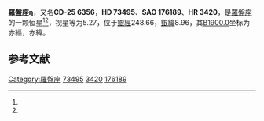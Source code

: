 {{Starbox begin
| name = 羅盤座η
}}
{{Starbox observe
| epoch = [[J2000.0|J2000.0]]
| constell = [[羅盤座|羅盤座]]<ref name=SIMBAD>{{cite web
 | url=http://simbad.u-strasbg.fr/simbad/sim-id?Ident=HR+3420
 | title=Pulsating variable Star
 | publisher=Centre de Données astronomiques de Strasbourg
 | work=SIMBAD
 | accessdate=2012-07-13
 | archive-date=2019-08-31
 | archive-url=https://web.archive.org/web/20190831170910/http://simbad.u-strasbg.fr/simbad/sim-id?Ident=HR+3420
 | dead-url=no
 }}</ref><ref name=DATA>{{cite web
 | url=http://vizier.u-strasbg.fr/viz-bin/VizieR-5?-out.add=.&-source=5050&-corr=PK=HR&-out.max=9999&HR=3420
 | title=VizieR Detailed Page
 | accessdate=2012-07-13
 | archive-date=2016-03-05
 | archive-url=https://web.archive.org/web/20160305025359/http://vizier.u-strasbg.fr/viz-bin/VizieR-5?-out.add=.&-source=5050&-corr=PK=HR&-out.max=9999&HR=3420
 | dead-url=no
 }}</ref>
| 星官 = 
| ra = {{RA|8|37|52.2}}<ref name=SIMBAD /><ref name=DATA />
| dec = {{DEC|-26|15|18}}<ref name=SIMBAD /><ref name=DATA />
| appmag_v = 5.27<ref name=SIMBAD /><ref name=DATA />
}}
{{Starbox character
| class = A0V<ref name=SIMBAD /><ref name=DATA />
| b-v = -0.04<ref name=SIMBAD /><ref name=DATA />
| u-b = <ref name=SIMBAD /><ref name=DATA />
| r-i = <ref name=SIMBAD /><ref name=DATA />
| variable = 
}}
{{Starbox astrometry
| radial_v = 
| prop_mo_ra = 31
| parallax = 0.038
| p_error = 
}}
{{Starbox catalog
| names =CD-25 6356，[[SAO星表|SAO]] 176189，[[HD星表|HD]] 73495，[[HR星表|HR]] 3420}}
{{Starbox reference |Simbad=HR+3420}}
{{Starbox end}}

'''羅盤座η'''，又名'''CD-25 6356'''，'''HD 73495'''、'''SAO 176189'''、'''HR 3420'''，是[[羅盤座|羅盤座]]的一颗恒星<ref name=SIMBAD /><ref name=DATA />，视星等为5.27，位于[[銀道座標系|銀經]]248.66，[[銀道座標系|銀緯]]8.96，其[[B1900.0|B1900.0]]坐标为赤經{{RA|8|33|35.8}}，赤緯{{DEC|-25|8.96|17}}。

== 参考文献 ==
{{reflist}}

{{star-stub}}

{{羅盤座恒星}}
[[Category:羅盤座|Category:羅盤座]]
[[Category:HD和HDE天體|73495]]
[[Category:HR天體|3420]]
[[Category:SAO天體|176189]]